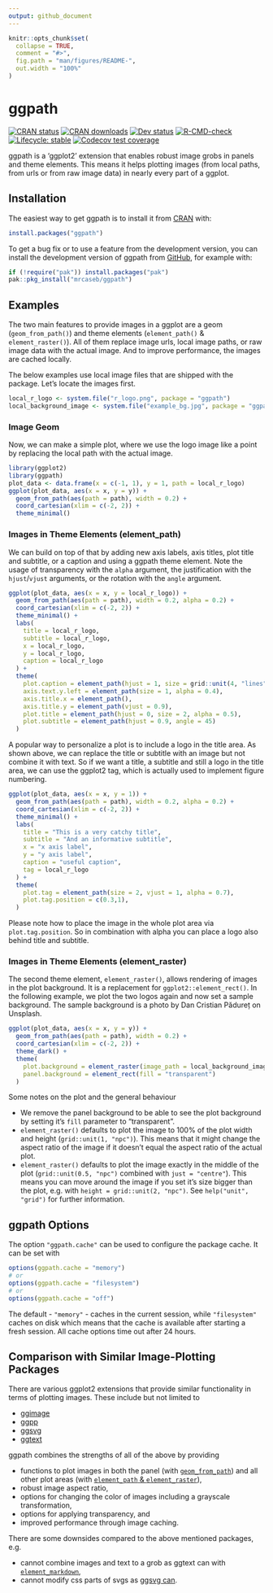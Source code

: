 ```yaml
---
output: github_document
---
```


<!-- README.md is generated from README.Rmd. Please edit that file -->

```r
knitr::opts_chunk$set(
  collapse = TRUE,
  comment = "#>",
  fig.path = "man/figures/README-",
  out.width = "100%"
)
```

# ggpath

<!-- badges: start -->
[![CRAN status](https://www.r-pkg.org/badges/version/ggpath)](https://CRAN.R-project.org/package=ggpath)
[![CRAN downloads](https://cranlogs.r-pkg.org/badges/grand-total/ggpath)](https://CRAN.R-project.org/package=ggpath)
[![Dev status](https://img.shields.io/github/r-package/v/mrcaseb/ggpath/main?label=dev%20version&style=flat-square&logo=github)](https://mrcaseb.github.io/ggpath/)
[![R-CMD-check](https://img.shields.io/github/actions/workflow/status/mrcaseb/ggpath/R-CMD-check.yaml?label=R%20check&style=flat-square&logo=github)](https://github.com/mrcaseb/ggpath/actions/workflows/R-CMD-check.yaml)
[![Lifecycle: stable](https://img.shields.io/badge/lifecycle-stable-brightgreen.svg)](https://lifecycle.r-lib.org/articles/stages.html#stable)
[![Codecov test coverage](https://codecov.io/gh/mrcaseb/ggpath/graph/badge.svg)](https://app.codecov.io/gh/mrcaseb/ggpath)
<!-- badges: end -->

ggpath is a 'ggplot2' extension that enables robust image grobs in panels and theme elements. This means it helps plotting images (from local paths, from urls or from raw image data) in nearly every part of a ggplot. 

## Installation

The easiest way to get ggpath is to install it from [CRAN](https://cran.r-project.org/package=ggpath) with:

``` r
install.packages("ggpath")
```

To get a bug fix or to use a feature from the development version, you can install the development version of ggpath from [GitHub](https://github.com/mrcaseb/ggpath), for example with:

```r
if (!require("pak")) install.packages("pak")
pak::pkg_install("mrcaseb/ggpath")
```

## Examples

The two main features to provide images in a ggplot are a geom (`geom_from_path()`) and theme elements (`element_path()` & `element_raster()`). All of them replace image urls, local image paths, or raw image data with the actual image. And to improve performance, the images are cached locally.

The below examples use local image files that are shipped with the package. Let's locate the images first.

```r
local_r_logo <- system.file("r_logo.png", package = "ggpath")
local_background_image <- system.file("example_bg.jpg", package = "ggpath")
```

### Image Geom

Now, we can make a simple plot, where we use the logo image like a point by replacing the local path with the actual image.

```r
library(ggplot2)
library(ggpath)
plot_data <- data.frame(x = c(-1, 1), y = 1, path = local_r_logo)
ggplot(plot_data, aes(x = x, y = y)) +
  geom_from_path(aes(path = path), width = 0.2) +
  coord_cartesian(xlim = c(-2, 2)) +
  theme_minimal()
```

### Images in Theme Elements (element_path)

We can build on top of that by adding new axis labels, axis titles, plot title and subtitle, or a caption and using a ggpath theme element. Note the usage of transparency with the `alpha` argument, the justification with the `hjust`/`vjust` arguments, or the rotation with the `angle` argument.

```r
ggplot(plot_data, aes(x = x, y = local_r_logo)) +
  geom_from_path(aes(path = path), width = 0.2, alpha = 0.2) +
  coord_cartesian(xlim = c(-2, 2)) +
  theme_minimal() +
  labs(
    title = local_r_logo,
    subtitle = local_r_logo,
    x = local_r_logo,
    y = local_r_logo,
    caption = local_r_logo
  ) +
  theme(
    plot.caption = element_path(hjust = 1, size = grid::unit(4, "lines")),
    axis.text.y.left = element_path(size = 1, alpha = 0.4),
    axis.title.x = element_path(),
    axis.title.y = element_path(vjust = 0.9),
    plot.title = element_path(hjust = 0, size = 2, alpha = 0.5),
    plot.subtitle = element_path(hjust = 0.9, angle = 45)
  )
```

A popular way to personalize a plot is to include a logo in the title area. As shown above, we can replace the title or subtitle with an image but not combine it with text. So if we want a title, a subtitle and still a logo in the title area, we can use the ggplot2 tag, which is actually used to implement figure numbering.

```r
ggplot(plot_data, aes(x = x, y = 1)) +
  geom_from_path(aes(path = path), width = 0.2, alpha = 0.2) +
  coord_cartesian(xlim = c(-2, 2)) +
  theme_minimal() +
  labs(
    title = "This is a very catchy title",
    subtitle = "And an informative subtitle",
    x = "x axis label",
    y = "y axis label",
    caption = "useful caption",
    tag = local_r_logo
  ) +
  theme(
    plot.tag = element_path(size = 2, vjust = 1, alpha = 0.7),
    plot.tag.position = c(0.3,1),
  )
```

Please note how to place the image in the whole plot area via `plot.tag.position`. So in combination with alpha you can place a logo also behind title and subtitle.

### Images in Theme Elements (element_raster)

The second theme element, `element_raster()`, allows rendering of images in the plot background. It is a replacement for `ggplot2::element_rect()`. In the following example, we plot the two logos again and now set a sample background. The sample background is a photo by Dan Cristian Pădureț on Unsplash.

```r
ggplot(plot_data, aes(x = x, y = y)) +
  geom_from_path(aes(path = path), width = 0.2) +
  coord_cartesian(xlim = c(-2, 2)) +
  theme_dark() +
  theme(
    plot.background = element_raster(image_path = local_background_image),
    panel.background = element_rect(fill = "transparent")
  )
```

Some notes on the plot and the general behaviour

- We remove the panel background to be able to see the plot background by setting it's `fill` parameter to "transparent".
- `element_raster()` defaults to plot the image to 100% of the plot width and height (`grid::unit(1, "npc")`). This means that it might change the aspect ratio of the image if it doesn't equal the aspect ratio of the actual plot.
- `element_raster()` defaults to plot the image exactly in the middle of the plot (`grid::unit(0.5, "npc")` combined with `just = "centre"`). This means you can move around the image if you set it's size bigger than the plot, e.g. with `height = grid::unit(2, "npc")`. See `help("unit", "grid")` for further information.

## ggpath Options

The option `"ggpath.cache"` can be used to configure the package cache. It can be set with

```r
options(ggpath.cache = "memory")
# or
options(ggpath.cache = "filesystem")
# or
options(ggpath.cache = "off")
```

The default - `"memory"` - caches in the current session, while `"filesystem"` caches on disk which means that the cache is available after starting a fresh session. All cache options time out after 24 hours.

## Comparison with Similar Image-Plotting Packages

There are various ggplot2 extensions that provide similar functionality in terms of plotting images. These include but not limited to

- [ggimage](https://cran.r-project.org/package=ggimage)
- [ggpp](https://docs.r4photobiology.info/ggpp/)
- [ggsvg](https://coolbutuseless.github.io/package/ggsvg/)
- [ggtext](https://wilkelab.org/ggtext/)

ggpath combines the strengths of all of the above by providing

- functions to plot images in both the panel (with [`geom_from_path`](https://mrcaseb.github.io/ggpath/reference/geom_from_path.html)) and all other plot areas (with [`element_path` & `element_raster`](https://mrcaseb.github.io/ggpath/reference/theme_elements.html)),
- robust image aspect ratio,
- options for changing the color of images including a grayscale transformation,
- options for applying transparency, and
- improved performance through image caching.

There are some downsides compared to the above mentioned packages, e.g.

- cannot combine images and text to a grob as ggtext can with [`element_markdown`](https://wilkelab.org/ggtext/reference/element_markdown.html),
- cannot modify css parts of svgs as [ggsvg can](https://github.com/coolbutuseless/ggsvg#styling-svg-with-css-aesthetics-example-1).
